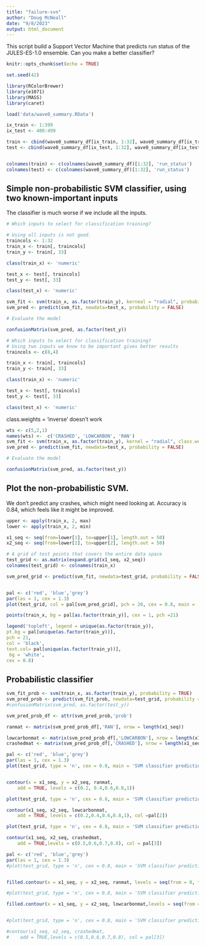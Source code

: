 ```yaml
---
title: "failure-svn"
author: "Doug McNeall"
date: "9/8/2023"
output: html_document
---
```


This script build a Support Vector Machine that predicts run status of the JULES-ES-1.0 ensemble. Can you make a better classifier?

```r
knitr::opts_chunk$set(echo = TRUE)
```


```r

set.seed(42)

library(RColorBrewer)
library(e1071)
library(MASS)
library(caret)

```



```r
load('data/wave0_summary.RData')

```

```r
ix_train <- 1:399
ix_test <- 400:499

train <- cbind(wave0_summary_df[ix_train, 1:32], wave0_summary_df[ix_train, 'Y_char'] )
test <- cbind(wave0_summary_df[ix_test, 1:32], wave0_summary_df[ix_test, 'Y_char'] )


colnames(train) <- c(colnames(wave0_summary_df)[1:32], 'run_status')
colnames(test) <- c(colnames(wave0_summary_df)[1:32], 'run_status')

```


## Simple non-probabilistic SVM classifier, using two known-important inputs

The classifier is much worse if we include all the inputs.

```r
# Which inputs to select for classification training?

# Using all inputs is not good.
traincols <- 1:32
train_x <- train[, traincols]
train_y <- train[, 33]

class(train_x) <- 'numeric'

test_x <- test[, traincols]
test_y <- test[, 33]

class(test_x) <- 'numeric'
```


```r
svm_fit <- svm(train_x, as.factor(train_y), kerneal = "radial", probability = FALSE)
svm_pred <- predict(svm_fit, newdata=test_x, probability = FALSE)


```


```r
# Evaluate the model

confusionMatrix(svm_pred, as.factor(test_y))

```


```r
# Which inputs to select for classification training?
# Using two inputs we know to be important gives better results
traincols <- c(8,4)

train_x <- train[, traincols]
train_y <- train[, 33]

class(train_x) <- 'numeric'

test_x <- test[, traincols]
test_y <- test[, 33]

class(test_x) <- 'numeric'
```

class.weights = 'inverse' doesn't work
```r

wts <- c(5,2,1)
names(wts) <-  c('CRASHED', 'LOWCARBON', 'RAN')
svm_fit <- svm(train_x, as.factor(train_y), kernel = "radial", class.weights = wts, probability = FALSE)
svm_pred <- predict(svm_fit, newdata=test_x, probability = FALSE)


```


```r
# Evaluate the model

confusionMatrix(svm_pred, as.factor(test_y))

```

## Plot the non-probabilistic SVM.

We don't predict any crashes, which might need looking at. Accuracy is 0.84, which feels like it might be improved.
```r

upper <- apply(train_x, 2, max)
lower <- apply(train_x, 2, min)

x1_seq <- seq(from=lower[1], to=upper[1], length.out = 50)
x2_seq <- seq(from=lower[2], to=upper[2], length.out = 50)

# A grid of test points that covers the entire data space
test_grid <- as.matrix(expand.grid(x1_seq, x2_seq))
colnames(test_grid) <- colnames(train_x)

svm_pred_grid <- predict(svm_fit, newdata=test_grid, probability = FALSE)


pal <- c('red', 'blue','grey')
par(las = 1, cex = 1.3)
plot(test_grid, col = pal[svm_pred_grid], pch = 20, cex = 0.8, main = 'SVM classifier prediction')

points(train_x, bg = pal[as.factor(train_y)], cex = 1, pch =21)

legend('topleft', legend = unique(as.factor(train_y)),
pt.bg = pal[unique(as.factor(train_y))],
pch = 21,
col = 'black',
text.col= pal[unique(as.factor(train_y))],
 bg = 'white',
cex = 0.8)
```


## Probabilistic classifier

```r
svm_fit_prob <- svm(train_x, as.factor(train_y), probability = TRUE)
svm_pred_prob <- predict(svm_fit_prob, newdata=test_grid, probability = TRUE)
#confusionMatrix(svm_pred, as.factor(test_y))
```


```r


svm_pred_prob_df <- attr(svm_pred_prob,'prob')

ranmat <- matrix(svm_pred_prob_df[,'RAN'], nrow = length(x1_seq))

lowcarbonmat <- matrix(svm_pred_prob_df[,'LOWCARBON'], nrow = length(x1_seq))
crashedmat <- matrix(svm_pred_prob_df[,'CRASHED'], nrow = length(x1_seq))

```


```r

pal <- c('red', 'blue','grey')
par(las = 1, cex = 1.3)
plot(test_grid, type = 'n', cex = 0.8, main = 'SVM classifier prediction')


contour(x = x1_seq, y = x2_seq, ranmat,
    add = TRUE, levels = c(0.2, 0.4,0.6,0.8,1))

plot(test_grid, type = 'n', cex = 0.8, main = 'SVM classifier prediction')

contour(x1_seq, x2_seq, lowcarbonmat,
    add = TRUE, levels = c(0.2,0.4,0.6,0.8,1), col =pal[2])

plot(test_grid, type = 'n', cex = 0.8, main = 'SVM classifier prediction')

contour(x1_seq, x2_seq, crashedmat,
    add = TRUE,levels = c(0.5,0.6,0.7,0.8), col = pal[3])
```

```r

pal <- c('red', 'blue','grey')
par(las = 1, cex = 1.3)
#plot(test_grid, type = 'n', cex = 0.8, main = 'SVM classifier prediction')


filled.contour(x = x1_seq, y = x2_seq, ranmat, levels = seq(from = 0, to = 1, by = 0.2), main = "RAN")

#plot(test_grid, type = 'n', cex = 0.8, main = 'SVM classifier prediction')

filled.contour(x = x1_seq, y = x2_seq, lowcarbonmat,levels = seq(from = 0, to = 1, by = 0.2), main = "LOWCARBON")


#plot(test_grid, type = 'n', cex = 0.8, main = 'SVM classifier prediction')

#contour(x1_seq, x2_seq, crashedmat,
#    add = TRUE,levels = c(0.5,0.6,0.7,0.8), col = pal[3])
```

